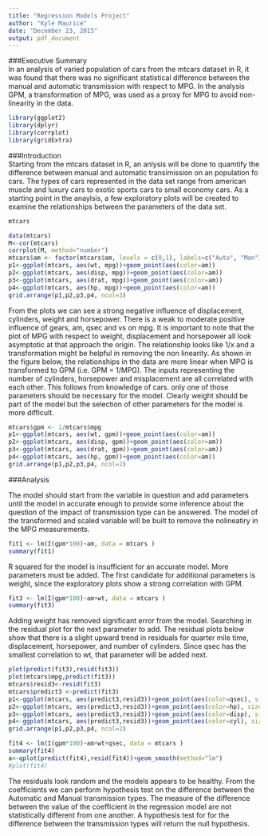 ```yaml
---
title: "Regression Models Project"
author: "Kyle Maurice"
date: "December 23, 2015"
output: pdf_document
---
```

###Executive Summary  
In an analysis of varied population of cars from the mtcars dataset in R, it was found that there was no significant statistical difference between the manual and automatic transmission with respect to MPG. In the analysis GPM, a transformation of MPG, was used as a proxy for MPG to avoid non-linearity in the data. 

```r
library(ggplot2)
library(dplyr)
library(corrplot)
library(gridExtra)
```

###Introduction  
Starting from the mtcars dataset in R, an anlysis will be done to quamtify the difference between manual and automatic transimission on an population fo cars. The types of cars represented in the data set range from american muscle and luxury cars to exotic sports cars to small economy cars. As a starting point in the anaylsis, a few exploratory plots will be created to examine the relationships between the parameters of the data set.

```r
mtcars
```


```r
data(mtcars)
M<-cor(mtcars)
corrplot(M, method="number")
mtcars$am <- factor(mtcars$am, levels = c(0,1), labels=c("Auto", "Man"))
p1<-ggplot(mtcars, aes(wt, mpg))+geom_point(aes(color=am))
p2<-ggplot(mtcars, aes(disp, mpg))+geom_point(aes(color=am))
p3<-ggplot(mtcars, aes(drat, mpg))+geom_point(aes(color=am))
p4<-ggplot(mtcars, aes(hp, mpg))+geom_point(aes(color=am))
grid.arrange(p1,p2,p3,p4, ncol=3)
```

From the plots we can see a strong negative influence of displacement, cylinders, weight and horsepower. There is a weak to moderate positive influence of gears, am, qsec and vs on mpg. It is important to note that the plot of MPG with respect to weight, displacement and horsepower all look asymptotic at that approach the origin. The relationship looks like 1/x and a transformation might be helpful in removing the non linearity.  As shown in the figure below, the relationships in the data are more linear when MPG is transformed to GPM (i.e. GPM = 1/MPG). The inputs representing the number of cylinders, horsepower and misplacement are all correlated with each other. This follows from knowledge of cars. only one of those parameters should be necessary for the model. Clearly weight should be part of the model but the selection of other parameters for the model is more difficult.  

```r
mtcars$gpm <- 1/mtcars$mpg
p1<-ggplot(mtcars, aes(wt, gpm))+geom_point(aes(color=am))
p2<-ggplot(mtcars, aes(disp, gpm))+geom_point(aes(color=am))
p3<-ggplot(mtcars, aes(drat, gpm))+geom_point(aes(color=am))
p4<-ggplot(mtcars, aes(hp, gpm))+geom_point(aes(color=am))
grid.arrange(p1,p2,p3,p4, ncol=2)
```
###Analysis  

The model should start from the variable in question and add parameters until the model in accurate enough to provide some inference about the question of the impact of transmission type can be answered. The model of the transformed and scaled variable will be built to remove the nolineatiry in the MPG measurements. 

```r
fit1 <- lm(I(gpm*100)~am, data = mtcars )
summary(fit1)
```
R squared for the model is insufficient for an accurate model. More parameters must be added. The first candidate for additional parameters is weight, since the exploratory plots show a strong correlation with GPM. 

```r
fit3 <- lm(I(gpm*100)~am+wt, data = mtcars )
summary(fit3)
```
Adding weight has removed significant error from the model. Searching in the residual plot for the next parameter to add. The residual plots below show that there is a slight upward trend in residuals for quarter mile time, displacement, horsepower, and number of cylinders. Since qsec has the smallest correlation to wt, that parameter will be added next.
```r
plot(predict(fit3),resid(fit3))
plot(mtcars$mpg,predict(fit3))
mtcars$resid3<-resid(fit3)
mtcars$predict3 <-predict(fit3)
p1<-ggplot(mtcars, aes(predict3,resid3))+geom_point(aes(color=qsec), size=3)
p2<-ggplot(mtcars, aes(predict3,resid3))+geom_point(aes(color=hp), size=3)
p3<-ggplot(mtcars, aes(predict3,resid3))+geom_point(aes(color=disp), size=3)
p4<-ggplot(mtcars, aes(predict3,resid3))+geom_point(aes(color=cyl), size=3)
grid.arrange(p1,p2,p3,p4, ncol=2)
```


```r
fit4 <- lm(I(gpm*100)~am+wt+qsec, data = mtcars )
summary(fit4)
a<-qplot(predict(fit4),resid(fit4))+geom_smooth(method="lm")
#plot(fit4)
```

The residuals look random and the models appears to be healthy. From the coefficients we can perform hypothesis test on the difference between the Automatic and Manual transmission types. The measure of the difference between the value of the coefficient in the regression model are not statistically different from one another. A hypothesis test for for the difference between the transmission types will return the null hypothesis.


